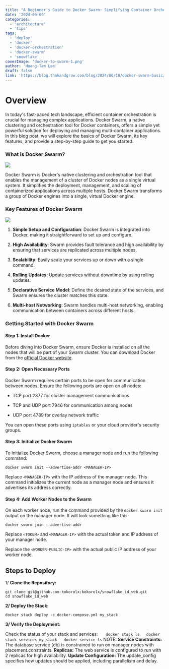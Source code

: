 ```yaml
---
title: "A Beginner's Guide to Docker Swarm: Simplifying Container Orchestration"
date: '2024-06-09'
categories:
  - 'architecture'
  - 'tips'
tags:
  - 'deploy'
  - 'docker'
  - 'docker-orchestration'
  - 'docker-swarm'
  - 'snowflake'
coverImage: 'docker-to-swarm-1.png'
author: 'Hoang-Tam Lee'
draft: false
link: 'https://blog.thnkandgrow.com/blog/2024/06/10/docker-swarm-basic/'
---
```


# Overview

<TOCInline toc={props.toc} exclude="Overview" toHeading={2} />
In today's fast-paced tech landscape, efficient container orchestration is crucial for managing complex
applications. Docker Swarm, a native clustering and orchestration tool for Docker containers, offers
a simple yet powerful solution for deploying and managing multi-container applications. In this blog
post, we will explore the basics of Docker Swarm, its key features, and provide a step-by-step guide
to get you started.

### What is Docker Swarm?

![](/static/blog/images/Docker-Swarm-Orchestration-2.png)

Docker Swarm is Docker's native clustering and orchestration tool that enables the management of a cluster of Docker nodes as a single virtual system. It simplifies the deployment, management, and scaling of containerized applications across multiple hosts. Docker Swarm transforms a group of Docker engines into a single, virtual Docker engine.

### Key Features of Docker Swarm

![](/static/blog/images/1_J77j6hJkK-3kouJri2XzOw.png)

1. **Simple Setup and Configuration**: Docker Swarm is integrated into Docker, making it straightforward to set up and configure.

2. **High Availability**: Swarm provides fault tolerance and high availability by ensuring that services are replicated across multiple nodes.

3. **Scalability**: Easily scale your services up or down with a single command.

4. **Rolling Updates**: Update services without downtime by using rolling updates.

5. **Declarative Service Model**: Define the desired state of the services, and Swarm ensures the cluster matches this state.

6. **Multi-host Networking**: Swarm handles multi-host networking, enabling communication between containers across different hosts.

### Getting Started with Docker Swarm

#### Step 1: Install Docker

Before diving into Docker Swarm, ensure Docker is installed on all the nodes that will be part of your Swarm cluster. You can download Docker from the [official Docker website](https://www.docker.com/).

#### Step 2: Open Necessary Ports

Docker Swarm requires certain ports to be open for communication between nodes. Ensure the following ports are open on all nodes:

- TCP port 2377 for cluster management communications

- TCP and UDP port 7946 for communication among nodes

- UDP port 4789 for overlay network traffic

You can open these ports using `iptables` or your cloud provider's security groups.

#### Step 3: Initialize Docker Swarm

To initialize Docker Swarm, choose a manager node and run the following command:

```
docker swarm init --advertise-addr <MANAGER-IP>
```

Replace `<MANAGER-IP>` with the IP address of the manager node. This command initializes the current node as a manager node and ensures it advertises its address correctly.

#### Step 4: Add Worker Nodes to the Swarm

On each worker node, run the command provided by the `docker swarm init` output on the manager node. It will look something like this:

```
docker swarm join --advertise-addr
```

Replace `<TOKEN>` and `<MANAGER-IP>` with the actual token and IP address of your manager node.

Replace the `<WORKER-PUBLIC-IP>` with the actual public IP address of your worker node.

## Steps to Deploy

1/ **Clone the Repository:**

```
git clone git@github.com-kokorolx:kokorolx/snowflake_id_web.git
cd snowflake_id_web
```

**2/ Deploy the Stack:**

```
docker stack deploy -c docker-compose.yml my_stack
```

**3/ Verify the Deployment:**

Check the status of your stack and services:
`   docker stack ls   docker stack services my_stack   docker service ls`
NOTE:
**Service Constraints:** The database service (db) is constrained to run on manager nodes with placement.constraints.
**Replicas:** The web service is configured to run with 2 replicas for high availability.
**Update Configuration:** The update_config specifies how updates should be applied, including parallelism and delay.
